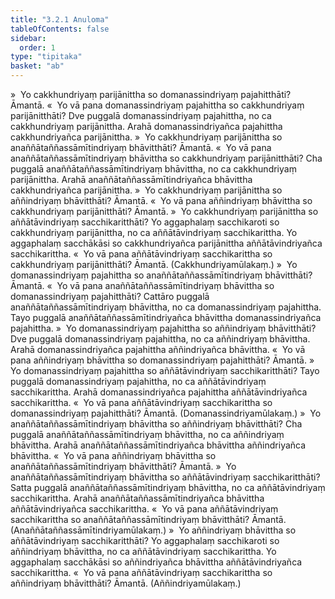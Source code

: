 ```yaml
---
title: "3.2.1 Anuloma"
tableOfContents: false
sidebar:
  order: 1
type: "tipitaka"
basket: "ab"
---
```



<DynamicBreadcrumb />

<Division number="443">

<Paragraph number="4099">
»  Yo cakkhundriyaṃ parijānittha so domanassindriyaṃ pajahitthāti? Āmantā.
</Paragraph>

<Paragraph number="4100">
«  Yo vā pana domanassindriyaṃ pajahittha so cakkhundriyaṃ parijānitthāti?
</Paragraph>

<Paragraph number="4101">
Dve puggalā domanassindriyaṃ pajahittha, no ca cakkhundriyaṃ parijānittha. Arahā domanassindriyañca pajahittha cakkhundriyañca parijānittha.
</Paragraph>

<Paragraph number="4102">
»  Yo cakkhundriyaṃ parijānittha so anaññātaññassāmītindriyaṃ bhāvitthāti? Āmantā.
</Paragraph>

<Paragraph number="4103">
«  Yo vā pana anaññātaññassāmītindriyaṃ bhāvittha so cakkhundriyaṃ parijānitthāti?
</Paragraph>

<Paragraph number="4104">
Cha puggalā anaññātaññassāmītindriyaṃ bhāvittha, no ca cakkhundriyaṃ parijānittha. Arahā anaññātaññassāmītindriyañca bhāvittha cakkhundriyañca parijānittha.
</Paragraph>

<Paragraph number="4105">
»  Yo cakkhundriyaṃ parijānittha so aññindriyaṃ bhāvitthāti? Āmantā.
</Paragraph>

<Paragraph number="4106">
«  Yo vā pana aññindriyaṃ bhāvittha so cakkhundriyaṃ parijānitthāti? Āmantā.
</Paragraph>

<Paragraph number="4107">
»  Yo cakkhundriyaṃ parijānittha so aññātāvindriyaṃ sacchikaritthāti?
</Paragraph>

<Paragraph number="4108">
Yo aggaphalaṃ sacchikaroti so cakkhundriyaṃ parijānittha, no ca aññātāvindriyaṃ sacchikarittha. Yo aggaphalaṃ sacchākāsi so cakkhundriyañca parijānittha aññātāvindriyañca sacchikarittha.
</Paragraph>

<Paragraph number="4109">
«  Yo vā pana aññātāvindriyaṃ sacchikarittha so cakkhundriyaṃ parijānitthāti? Āmantā. (Cakkhundriyamūlakaṃ.)
</Paragraph>

</Division>
<Division number="444">

<Paragraph number="4110">
»  Yo domanassindriyaṃ pajahittha so anaññātaññassāmītindriyaṃ bhāvitthāti? Āmantā.
</Paragraph>

<Paragraph number="4111">
«  Yo vā pana anaññātaññassāmītindriyaṃ bhāvittha so domanassindriyaṃ pajahitthāti?
</Paragraph>

<Paragraph number="4112">
Cattāro puggalā anaññātaññassāmītindriyaṃ bhāvittha, no ca domanassindriyaṃ pajahittha. Tayo puggalā anaññātaññassāmītindriyañca bhāvittha domanassindriyañca pajahittha.
</Paragraph>

<Paragraph number="4113">
»  Yo domanassindriyaṃ pajahittha so aññindriyaṃ bhāvitthāti?
</Paragraph>

<Paragraph number="4114">
Dve puggalā domanassindriyaṃ pajahittha, no ca aññindriyaṃ bhāvittha. Arahā domanassindriyañca pajahittha aññindriyañca bhāvittha.
</Paragraph>

<Paragraph number="4115">
«  Yo vā pana aññindriyaṃ bhāvittha so domanassindriyaṃ pajahitthāti? Āmantā.
</Paragraph>

<Paragraph number="4116">
»  Yo domanassindriyaṃ pajahittha so aññātāvindriyaṃ sacchikaritthāti?
</Paragraph>

<Paragraph number="4117">
Tayo puggalā domanassindriyaṃ pajahittha, no ca aññātāvindriyaṃ sacchikarittha. Arahā domanassindriyañca pajahittha aññātāvindriyañca sacchikarittha.
</Paragraph>

<Paragraph number="4118">
«  Yo vā pana aññātāvindriyaṃ sacchikarittha so domanassindriyaṃ pajahitthāti? Āmantā. (Domanassindriyamūlakaṃ.)
</Paragraph>

</Division>
<Division number="445">

<Paragraph number="4119">
»  Yo anaññātaññassāmītindriyaṃ bhāvittha so aññindriyaṃ bhāvitthāti?
</Paragraph>

<Paragraph number="4120">
Cha puggalā anaññātaññassāmītindriyaṃ bhāvittha, no ca aññindriyaṃ bhāvittha. Arahā anaññātaññassāmītindriyañca bhāvittha aññindriyañca bhāvittha.
</Paragraph>

<Paragraph number="4121">
«  Yo vā pana aññindriyaṃ bhāvittha so anaññātaññassāmītindriyaṃ bhāvitthāti? Āmantā.
</Paragraph>

<Paragraph number="4122">
»  Yo anaññātaññassāmītindriyaṃ bhāvittha so aññātāvindriyaṃ sacchikaritthāti?
</Paragraph>

<Paragraph number="4123">
Satta puggalā anaññātaññassāmītindriyaṃ bhāvittha, no ca aññātāvindriyaṃ sacchikarittha. Arahā anaññātaññassāmītindriyañca bhāvittha aññātāvindriyañca sacchikarittha.
</Paragraph>

<Paragraph number="4124">
«  Yo vā pana aññātāvindriyaṃ sacchikarittha so anaññātaññassāmītindriyaṃ bhāvitthāti? Āmantā. (Anaññātaññassāmītindriyamūlakaṃ.)
</Paragraph>

</Division>
<Division number="446">

<Paragraph number="4125">
»  Yo aññindriyaṃ bhāvittha so aññātāvindriyaṃ sacchikaritthāti?
</Paragraph>

<Paragraph number="4126">
Yo aggaphalaṃ sacchikaroti so aññindriyaṃ bhāvittha, no ca aññātāvindriyaṃ sacchikarittha. Yo aggaphalaṃ sacchākāsi so aññindriyañca bhāvittha aññātāvindriyañca sacchikarittha.
</Paragraph>

<Paragraph number="4127">
«  Yo vā pana aññātāvindriyaṃ sacchikarittha so aññindriyaṃ bhāvitthāti? Āmantā. (Aññindriyamūlakaṃ.)
</Paragraph>
</Division>